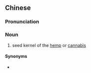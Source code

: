 ==Chinese==
{{zh-forms|type=21}}

===Pronunciation===
{{zh-pron
|m=dàmárén,er=y
|c=daai6 maa4 jan4
|cat=n
}}

===Noun===
{{zh-noun}}

# seed kernel of the [[hemp]] or [[cannabis]] {{gloss|an [[herb]] used in [[traditional Chinese medicine]] to treat insomnia, menstrual pain, asthma, mania and itchy skin}}

====Synonyms====
* {{zh-l|火麻仁}}